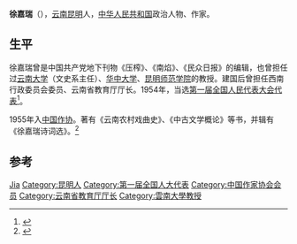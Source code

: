 '''徐嘉瑞'''（{{bd|1895年||1977年}}），[[云南|云南]][[昆明|昆明]]人，[[中华人民共和国|中华人民共和国]]政治人物、作家。

== 生平 ==
徐嘉瑞曾是中国共产党地下刊物《压榨》、《南焰》、《民众日报》的编辑，也曾担任过[[云南大学|云南大学]]（文史系主任）、[[华中大学|华中大学]]、[[昆明师范学院|昆明师范学院]]的教授。建国后曾担任西南行政委员会委员、云南省教育厅厅长。1954年，当选[[第一届全国人民代表大会代表名单|第一届全国人民代表大会代表]]<ref>{{cite book|author=全国人民代表大会常务委员会办公厅|title=中华人民共和国第一届全国人民代表大会代表名单|year=1955年|publisher=全国人民代表大会常务委员会办公厅|url=http://book.ucdrs.superlib.net/views/specific/2929/bookDetail.jsp?dxNumber=000005772167&d=546843D0AE2464CD1C95896344A85614&fenlei=04070402|access-date=2015-01-28|archive-date=2019-01-24|archive-url=https://web.archive.org/web/20190124105450/http://book.ucdrs.superlib.net/views/specific/2929/bookDetail.jsp?dxNumber=000005772167&d=546843D0AE2464CD1C95896344A85614&fenlei=04070402|dead-url=no}}</ref>。

1955年入[[中国作协|中国作协]]。著有《云南农村戏曲史》、《中古文学概论》等书，并辑有《徐嘉瑞诗词选》。<ref>{{cite web|url=http://www.chinawriter.com.cn/zxhy/member/5564.shtml|publisher=中国作家网|title=徐嘉瑞 (1895～1977)|access-date=2018-12-22|archive-date=2018-12-22|archive-url=https://web.archive.org/web/20181222082259/http://www.chinawriter.com.cn/zxhy/member/5564.shtml}}</ref>

== 参考 ==
{{reflist}}

{{中国政治人物小作品}}
{{中国文学艺术界联合会第三届全国委员会}}

{{Authority control}}
{{DEFAULTSORT:Xu徐}}
[[Category:徐姓|Jia]]
[[Category:昆明人|Category:昆明人]]
[[Category:第一届全国人大代表|Category:第一届全国人大代表]]
[[Category:中国作家协会会员|Category:中国作家协会会员]]
[[Category:云南省教育厅厅长|Category:云南省教育厅厅长]]
[[Category:雲南大學教授|Category:雲南大學教授]]